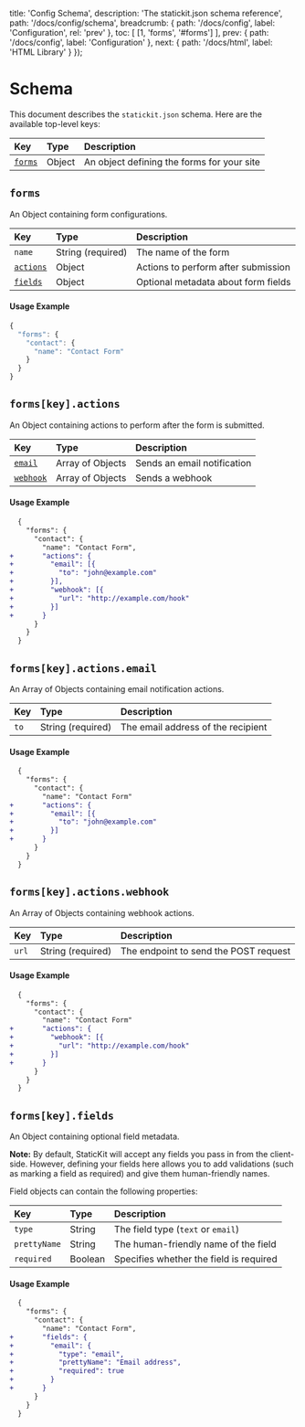 
  title: 'Config Schema',
  description: 'The statickit.json schema reference',
  path: '/docs/config/schema',
  breadcrumb: {
    path: '/docs/config',
    label: 'Configuration',
    rel: 'prev'
  },
  toc: [
    [1, 'forms', '#forms']
  ],
  prev: {
    path: '/docs/config',
    label: 'Configuration'
  },
  next: {
    path: '/docs/html',
    label: 'HTML Library'
  }
});

# Schema

This document describes the `statickit.json` schema. Here are the available top-level keys:

| Key                     | Type                     | Description                                                  |
| :---------------------- | :----------------------- | :----------------------------------------------------------- |
| [`forms`](#forms)       | Object                   | An object defining the forms for your site                   |

## `forms`

An Object containing form configurations.

| Key                           | Type                     | Description                                                  |
| :---------------------------- | :----------------------- | :----------------------------------------------------------- |
| `name`                        | String (required)        | The name of the form                                         |
| [`actions`](#formskeyactions) | Object                   | Actions to perform after submission                          |
| [`fields`](#formskeyfields)   | Object                   | Optional metadata about form fields                          |

#### Usage Example

```js
{
  "forms": {
    "contact": {
      "name": "Contact Form"
    }
  }
}
```

## `forms[key].actions`

An Object containing actions to perform after the form is submitted.

| Key                                  | Type                   | Description                                                     |
| :----------------------------------- | :--------------------- | :-------------------------------------------------------------- |
| [`email`](#formskeyactionsemail)     | Array of Objects       | Sends an email notification                                     |
| [`webhook`](#formskeyactionswebhook) | Array of Objects       | Sends a webhook                                                 |

#### Usage Example

```diff
  {
    "forms": {
      "contact": {
        "name": "Contact Form",
+       "actions": {
+         "email": [{
+           "to": "john@example.com"
+         }],
+         "webhook": [{
+           "url": "http://example.com/hook"
+         }]
+       }
      }
    }
  }
```

## `forms[key].actions.email`

An Array of Objects containing email notification actions.

| Key                        | Type                     | Description                                                  |
| :------------------------- | :----------------------- | :----------------------------------------------------------- |
| `to`                       | String (required)        | The email address of the recipient                           |

#### Usage Example

```diff
  {
    "forms": {
      "contact": {
        "name": "Contact Form"
+       "actions": {
+         "email": [{
+           "to": "john@example.com"
+         }]
+       }
      }
    }
  }
```

## `forms[key].actions.webhook`

An Array of Objects containing webhook actions.

| Key                        | Type                     | Description                                                  |
| :------------------------- | :----------------------- | :----------------------------------------------------------- |
| `url`                      | String (required)        | The endpoint to send the POST request                        |

#### Usage Example

```diff
  {
    "forms": {
      "contact": {
        "name": "Contact Form"
+       "actions": {
+         "webhook": [{
+           "url": "http://example.com/hook"
+         }]
+       }
      }
    }
  }
```

## `forms[key].fields`

An Object containing optional field metadata. 

**Note:** By default, StaticKit will accept any fields you pass in from the client-side. However, defining your fields here allows you to add validations (such as marking a field as required) and give them human-friendly names.

Field objects can contain the following properties:

| Key                                  | Type                   | Description                                                     |
| :----------------------------------- | :--------------------- | :-------------------------------------------------------------- |
| `type`                               | String                 | The field type (`text` or `email`)                              |
| `prettyName`                         | String                 | The human-friendly name of the field                            |
| `required`                           | Boolean                | Specifies whether the field is required                         |

#### Usage Example

```diff
  {
    "forms": {
      "contact": {
        "name": "Contact Form",
+       "fields": {
+         "email": {
+           "type": "email",
+           "prettyName": "Email address",
+           "required": true
+         }
+       }
      }
    }
  }
```
